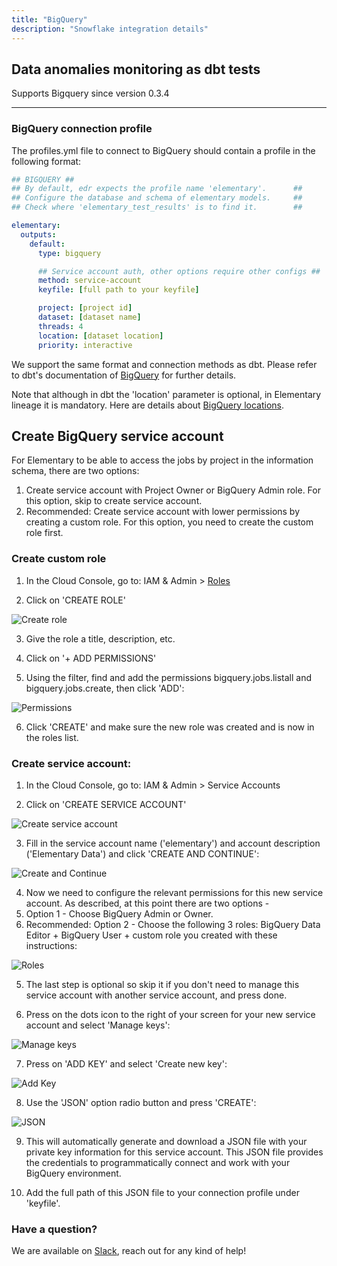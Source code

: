 ```yaml
---
title: "BigQuery"
description: "Snowflake integration details"
---
```


## Data anomalies monitoring as dbt tests

Supports Bigquery since version 0.3.4

---

### BigQuery connection profile

The profiles.yml file to connect to BigQuery should contain a profile in the following format:

```yml BigQuery
## BIGQUERY ##
## By default, edr expects the profile name 'elementary'.      ##
## Configure the database and schema of elementary models.     ##
## Check where 'elementary_test_results' is to find it.        ##

elementary:
  outputs:
    default:
      type: bigquery

      ## Service account auth, other options require other configs ##
      method: service-account
      keyfile: [full path to your keyfile]

      project: [project id]
      dataset: [dataset name]
      threads: 4
      location: [dataset location]
      priority: interactive
```

We support the same format and connection methods as dbt. Please refer to dbt's documentation of [BigQuery](https://docs.getdbt.com/reference/warehouse-profiles/bigquery-profile) for further details.

Note that although in dbt the 'location' parameter is optional, in Elementary lineage it is mandatory. Here are details about [BigQuery locations](https://cloud.google.com/bigquery/docs/locations).

## Create BigQuery service account

For Elementary to be able to access the jobs by project in the information schema, there are two options:

1. Create service account with Project Owner or BigQuery Admin role. For this option, skip to create service account.
2. Recommended: Create service account with lower permissions by creating a custom role. For this option, you need to create the custom role first.

### Create custom role

1. In the Cloud Console, go to: IAM & Admin > [Roles](https://console.cloud.google.com/iam-admin/roles?pli=1)

2. Click on 'CREATE ROLE'

<img
  src="https://res.cloudinary.com/mintlify/image/upload/v1659304875/elementary/create-role_wmdlzf.png"
  alt="Create role"
/>

3. Give the role a title, description, etc.

4. Click on '+ ADD PERMISSIONS'

5. Using the filter, find and add the permissions bigquery.jobs.listall and bigquery.jobs.create, then click 'ADD':

<img
  src="https://res.cloudinary.com/mintlify/image/upload/v1659304878/elementary/permissions_kpls73.png"
  alt="Permissions"
/>

6. Click 'CREATE' and make sure the new role was created and is now in the roles list.

### Create service account:

1. In the Cloud Console, go to: IAM & Admin > Service Accounts

2. Click on 'CREATE SERVICE ACCOUNT'

<img
  src="https://res.cloudinary.com/mintlify/image/upload/v1659304875/elementary/create-service-account_birda0.png"
  alt="Create service account"
/>

3. Fill in the service account name ('elementary') and account description ('Elementary Data') and click 'CREATE AND CONTINUE':

<img
  src="https://res.cloudinary.com/mintlify/image/upload/v1659304876/elementary/create-continue_ai6ta9.png"
  alt="Create and Continue"
/>

4. Now we need to configure the relevant permissions for this new service account. As described, at this point there are two options -
1. Option 1 - Choose BigQuery Admin or Owner.
1. Recommended: Option 2 - Choose the following 3 roles: BigQuery Data Editor + BigQuery User + custom role you created with these instructions:

<img
  src="https://res.cloudinary.com/mintlify/image/upload/v1659304878/elementary/roles_ug5z5a.png"
  alt="Roles"
/>

5. The last step is optional so skip it if you don't need to manage this service account with another service account, and press done.

6. Press on the dots icon to the right of your screen for your new service account and select 'Manage keys':

<img
  src="https://res.cloudinary.com/mintlify/image/upload/v1659304878/elementary/dots-icon_aafqkv.png"
  alt="Manage keys"
/>

7. Press on 'ADD KEY' and select 'Create new key':

<img
  src="https://res.cloudinary.com/mintlify/image/upload/v1659304875/elementary/add-key_v4hztr.png"
  alt="Add Key"
/>

8. Use the 'JSON' option radio button and press 'CREATE':

<img
  src="https://res.cloudinary.com/mintlify/image/upload/v1659304877/elementary/json_mybzda.png"
  alt="JSON"
/>

9. This will automatically generate and download a JSON file with your private key information for this service account. This JSON file provides the credentials to programmatically connect and work with your BigQuery environment.

10. Add the full path of this JSON file to your connection profile under 'keyfile'.

### Have a question?

We are available on [Slack](https://join.slack.com/t/elementary-community/shared_invite/zt-uehfrq2f-zXeVTtXrjYRbdE_V6xq4Rg), reach out for any kind of help!
